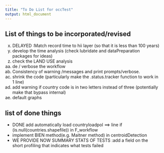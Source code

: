 ```yaml
---
title: "To Do List for occTest"
output: html_document
---
```


## List of things to be incorporated/revised

x. DELAYED :Match record time to hii layer (so that it is less than 100 years)
x. develop the time analysis (check lubridate and dataPreparation packages for ideas)
x. check the LAND USE analysis
x. de / verbose the workflow
x. Consistency of warning /messages and print prompts/verbose.
x. shrink the code (particularly make the .status.tracker function to work in 1 line)
x. add warning if country code is in two letters instead of three (potentially make that bypass internal)
x. default graphs 

## list of done things
- DONE add automatically load countryloadpol  ==> line   if (is.null(countries.shapefile)) in F_workflow
- implement BIEN method(e.g. Maitner method) in centroidDetection
- WE PROVIDE NOW SUMMARY STATS OF TESTS :add a field on the short profiling that indicates what tests failed










